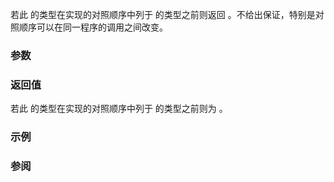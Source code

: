 {{cpp/types/type_info/title|before}}
{{cpp/types/type_info/navbar}}
{{dcl begin}}
{{dcla|anchor=no|noexcept=c++11|1=
bool before( const type_info&amp; rhs ) const;
}}
{{dcl end}}

若此 {{tt|type_info}} 的类型在实现的对照顺序中列于 {{c|rhs}} 的类型之前则返回 {{c|true}}。不给出保证，特别是对照顺序可以在同一程序的调用之间改变。

===参数===
{{par begin}}
{{par|rhs|要比较的另一个类型信息对象}}
{{par end}} 

===返回值===
若此 {{tt|type_info}} 的类型在实现的对照顺序中列于 {{c|rhs}} 的类型之前则为 {{c|true}}。

===示例===
{{example
|code=
#include &lt;iostream&gt;
#include &lt;typeinfo&gt;

int main()
{
    if(typeid(int).before(typeid(char)))
        std::cout &lt;&lt; "此实现中 int 在 char 之前。\n";
    else
        std::cout &lt;&lt; "此实现中 char 在 int 之前。\n";
}
|p=true
|output=
此实现中 char 在 int 之前。
}}

===参阅===
{{dsc begin}}
{{dsc inc|cpp/types/type_info/dsc operator_cmp}}
{{dsc end}}

{{langlinks|de|en|es|fr|it|ja|pt|ru}}